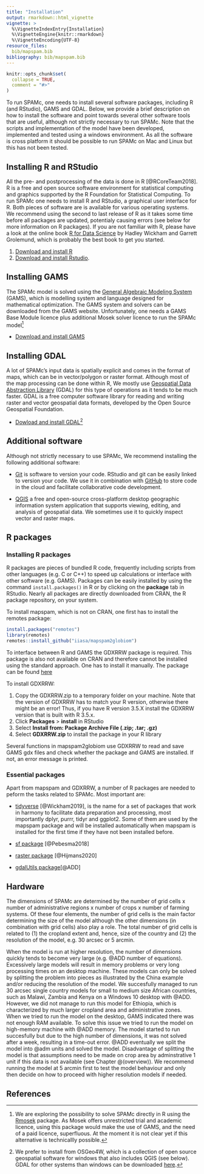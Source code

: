 ```yaml
---
title: "Installation"
output: rmarkdown::html_vignette
vignette: >
  %\VignetteIndexEntry{Installation}
  %\VignetteEngine{knitr::rmarkdown}
  %\VignetteEncoding{UTF-8}
resource_files:
  bib/mapspam.bib
bibliography: bib/mapspam.bib
---
```


```r
knitr::opts_chunk$set(
  collapse = TRUE,
  comment = "#>"
)
```

To run SPAMc, one needs to install several software packages, including R (and RStudio), GAMS and GDAL. Below, we provide a brief description on how to install the software and point towards several other software tools that are useful, although not strictly necessary to run SPAMc. Note that the scripts and implementation of the model have been developed, implemented and tested using a windows environment. As all the software is cross platform it should be possible to run SPAMc on Mac and Linux but this has not been tested.


## Installing R and RStudio

All the pre- and postprocessing of the data is done in R [@RCoreTeam2018]. R is a free and open source software environment for statistical computing and graphics supported by the R Foundation for Statistical Computing. To run SPAMc one needs to install R and RStudio, a graphical user interface for R. Both pieces of software are is available for various operating systems. We recommend using the second to last release of R as it takes some time before all packages are updated, potentialy causing errors (see below for more information on R packages). If you are not familiar with R, please have a look at the online book [R for Data Science](https://r4ds.had.co.nz) by Hadley Wickham and Garrett Grolemund, which is probably the best book to get you started. 

1. [Download and install R](https://cran.r-project.org/)
2. [Download and install Rstudio](https://rstudio.com/products/rstudio/download/).


## Installing GAMS

The SPAMc model is solved using the [General Algebraic Modeling System](https://www.gams.com/) (GAMS), which is modelling system and language designed for mathematical optimization. The GAMS system and solvers can be downloaded from the GAMS website. Unfortunately, one needs a GAMS Base Module licence plus additional Mosek solver licence to run the SPAMc model^[We are exploring the possibility to solve SPAMc directly in R using the  [Rmosek](https://cran.r-project.org/web/packages/Rmosek/index.html) package. As Mosek offers unrestricted trial and academic licence, using this package would make the use of GAMS, and the need of a paid licence, superfluous. At the moment it is not clear yet if this alternative is technicallly possible.]

- [Download and install GAMS](https://www.gams.com/download)


## Installing GDAL

A lot of SPAMc's input data is spatially explicit and comes in the format of maps, which can be in vector/polygon or raster format. Although most of the map processing can be done within R, We mostly use [Geospatial Data Abstraction Library](https://gdal.org/) (GDAL) for this type of operations as it tends to be much faster. GDAL is a free computer software library for reading and writing raster and vector geospatial data formats, developed by the Open Source Geospatial Foundation. 

- [Dowload and install GDAL](https://trac.osgeo.org/osgeo4w)^[We prefer to install from OSGeo4W, which is a collection of open source geospatial software for windows that also includes QGIS (see below). GDAL for other systems than windows can be downloaded [here](https://gdal.org/download.html).]


## Additional software

Although not strictly necessary to use SPAMc, We recommend installing the following additional software:

- [Git](https://git-scm.com/book/en/v2/Getting-Started-Installing-Git) is software to version your code. RStudio and git can be easily linked to version your code. We use it in combination with [GitHub](https://github.com) to store code in the cloud and facilitate collaborative code development. 

- [QGIS](https://qgis.org/en/site/) a free and open-source cross-platform desktop geographic information system application that supports viewing, editing, and analysis of geospatial data. We sometimes use it to quickly inspect vector and raster maps. 


## R packages

### Installing R packages
R packages are pieces of bundled R code, frequently including scripts from other languages (e.g. C or C++) to speed up calculations or interface with other software (e.g. GAMS). Packages can be easily installed by using the command `install.packages()` in R or by clicking on the **package** tab in RStudio. Nearly all packages are directly downloaded from CRAN, the R package repository, on your system.

To install mapspam, which is not on CRAN, one first has to install the remotes package:

```r
install.packages("remotes")
library(remotes)
remotes::install_github("iiasa/mapspam2globiom")
```

To interface between R and GAMS the GDXRRW package is required. This package is also not available on CRAN and therefore cannot be installed using the standard approach. One has to install it manually. The package can be found [here](https://support.gams.com/gdxrrw:interfacing_gams_and_r)

To install GDXRRW:

1. Copy the GDXRRW.zip to a temporary folder on your machine. Note that the version of GDXRRW has to match your R version, otherwise there might be an error! Thus, if you have R version 3.5.X install the GDXRRW version that is built with R 3.5.x.
2. Click **Packages** > **install** in RStudio
3. Select **Install from: Package Archive File (.zip; .tar; .gz)**
4. Select **GDXRRW.zip** to install the package in your R library

Several functions in mapspam2globiom use GDXRRW to read and save GAMS gdx files and check whether the package and GAMS are installed. If not, an error message is printed.

### Essential packages

Apart from mapspam and GDXRRW, a number of R packages are needed to peform the tasks related to SPAMc. Most important are: 

- [tidyverse](https://cran.r-project.org/web/packages/tidyverse/index.html) [@Wickham2019], is the name for a set of packages that work in harmony to facilitate data preparation and processing, most importantly dplyr, purrr, tidyr and ggplot2. Some of them are used by the mapspam package and will be installed automatically when mapspam is installed for the first time if they have not been installed before. 

- [sf package](https://cran.r-project.org/web/packages/sf/index.html) [@Pebesma2018]

- [raster package](https://cran.r-project.org/web/packages/raster/index.html) [@Hijmans2020]

- [gdalUtils package](https://cran.r-project.org/web/packages/gdalUtils/index.html)[@ADD]


## Hardware

The dimensions of SPAMc are determined by the number of grid cells x number of administrative regions x number of crops x number of farming systems. Of these four elements, the number of grid cells is the main factor determining the size of the model although the other dimensions (in combination with grid cells) also play a role. The total number of grid cells is related to (1) the cropland extent and, hence, size of the country and (2) the resolution of the model, e.g. 30 arcsec or 5 arcmin. 

When the model is run at higher resolution, the number of dimensions quickly tends to become very large (e.g. @ADD number of equations). Excessively large models will result in memory problems or very long processing times on an desktop machine. These models can only be solved by splitting the problem into pieces as illustrated by the China example and/or reducing the resolution of the model. We succesfully managed to run 30 arcsec single country models for small to medium size African countries, such as Malawi, Zambia and Kenya on a Windows 10 desktop with @ADD. However, we did not manage to run this model for Ethiopia, which is characterized by much larger cropland area and administrative zones. When we tried to run the model on the desktop, GAMS indicated there was not enough RAM available. To solve this issue we tried to run the model on high-memory machine with @ADD memory. The model started to run succesfully but due to the high number of dimensions, it was not solved after a week, resulting in a time-out error. @ADD eventually we split the model into @adm units and solved the model. Disadvantage of splitting the model is that assumptions need to be made on crop area by adminstrative 1 unit if this data is not available (see Chapter \@(overview)). We recommend running the model at 5 arcmin first to test the model behaviour and only then decide on how to proceed with higher resolution models if needed. 


## References
